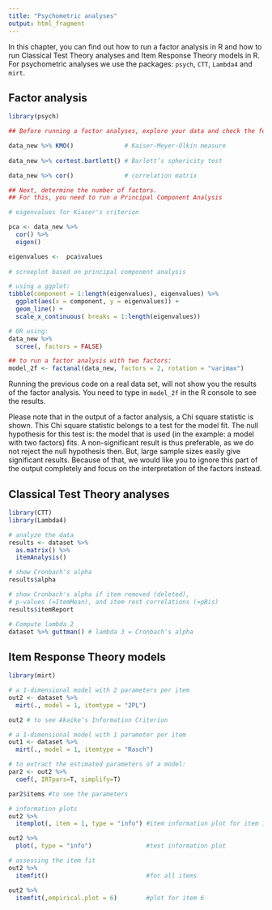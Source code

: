 ```yaml
---
title: "Psychometric analyses"
output: html_fragment
---
```


In this chapter, you can find out how to run a factor analysis in R and how to run Classical Test Theory analyses and Item Response Theory models in R.  For psychometric analyses we use the packages: `psych`, `CTT`, `Lambda4` and `mirt`.

## Factor analysis
```r

library(psych)

## Before running a factor analyses, explore your data and check the following:

data_new %>% KMO()              # Kaiser-Meyer-Olkin measure
  
data_new %>% cortest.bartlett() # Barlett’s sphericity test

data_new %>% cor()              # correlation matrix

## Next, determine the number of factors. 
## For this, you need to run a Principal Component Analysis

# eigenvalues for Kiaser's criterion  

pca <- data_new %>% 
  cor() %>% 
  eigen()

eigenvalues <-  pca$values
  
# screeplot based on principal component analysis

# using a ggplot:
tibble(component = 1:length(eigenvalues), eigenvalues) %>%
  ggplot(aes(x = component, y = eigenvalues)) +
  geom_line() +
  scale_x_continuous( breaks = 1:length(eigenvalues))

# OR using:
data_new %>%
  scree(, factors = FALSE)

## to run a factor analysis with two factors:
model_2f <- factanal(data_new, factors = 2, rotation = "varimax")

```

Running the previous code on a real data set, will not show you the results of the factor analysis. You need to type in `model_2f` in the R console to see the results.

Please note that in the output of a factor analysis, a Chi square statistic is shown. This Chi square statistic belongs to a test for the model fit. The null hypothesis for this test is: the model that is used (in the example: a model with two factors) fits. A non-significant result is thus preferable, as we do not reject the null hypothesis then. But, large sample sizes easily give significant results. Because of that, we would like you to ignore this part of the output completely and focus on the interpretation of the factors instead.


## Classical Test Theory analyses

```r

library(CTT)
library(Lambda4)

# analyze the data
results <- dataset %>% 
  as.matrix() %>% 
  itemAnalysis()

# show Cronbach's alpha 
results$alpha

# show Cronbach's alpha if item removed (deleted),
# p-values (=ItemMean), and item rest correlations (=pBis)
results$itemReport

# Compute lambda 2
dataset %>% guttman() # lambda 3 = Cronbach's alpha

```


## Item Response Theory models
```r

library(mirt)

# a 1-dimensional model with 2 parameters per item
out2 <- dataset %>%
  mirt(., model = 1, itemtype = "2PL")

out2 # to see Akaike’s Information Criterion 

# a 1-dimensional model with 1 parameter per item
out1 <- dataset %>% 
  mirt(., model = 1, itemtype = "Rasch")

# to extract the estimated parameters of a model:
par2 <- out2 %>% 
  coef(, IRTpars=T, simplify=T)

par2$items #to see the parameters

# information plots
out2 %>% 
  itemplot(, item = 1, type = "info") #item information plot for item 1

out2 %>%
  plot(, type = "info")               #test information plot

# assessing the item fit
out2 %>% 
  itemfit()                           #for all items

out2 %>% 
  itemfit(,empirical.plot = 6)        #plot for item 6

```